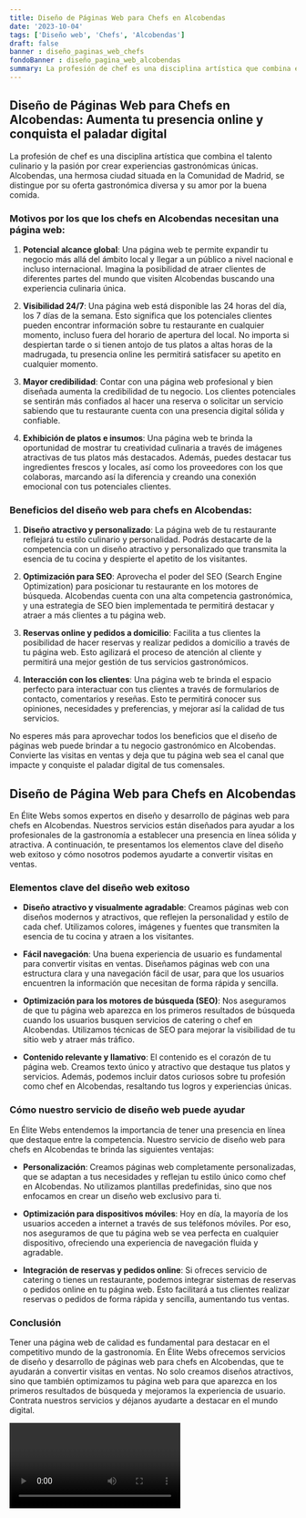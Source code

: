 ```yaml
---
title: Diseño de Páginas Web para Chefs en Alcobendas
date: '2023-10-04'
tags: ['Diseño web', 'Chefs', 'Alcobendas']
draft: false
banner : diseño_paginas_web_chefs
fondoBanner : diseño_pagina_web_alcobendas
summary: La profesión de chef es una disciplina artística que combina el talento culinario y la pasión por crear experiencias gastronómicas únicas. Alcobendas, una hermosa ciudad situada en la Comunidad de Madrid, se distingue por su oferta gastronómica diversa y su amor por la buena comida. 
---
```


## Diseño de Páginas Web para Chefs en Alcobendas: Aumenta tu presencia online y conquista el paladar digital

La profesión de chef es una disciplina artística que combina el talento culinario y la pasión por crear experiencias gastronómicas únicas. Alcobendas, una hermosa ciudad situada en la Comunidad de Madrid, se distingue por su oferta gastronómica diversa y su amor por la buena comida. 

### Motivos por los que los chefs en Alcobendas necesitan una página web:

1. **Potencial alcance global**: Una página web te permite expandir tu negocio más allá del ámbito local y llegar a un público a nivel nacional e incluso internacional. Imagina la posibilidad de atraer clientes de diferentes partes del mundo que visiten Alcobendas buscando una experiencia culinaria única.

2. **Visibilidad 24/7**: Una página web está disponible las 24 horas del día, los 7 días de la semana. Esto significa que los potenciales clientes pueden encontrar información sobre tu restaurante en cualquier momento, incluso fuera del horario de apertura del local. No importa si despiertan tarde o si tienen antojo de tus platos a altas horas de la madrugada, tu presencia online les permitirá satisfacer su apetito en cualquier momento.

3. **Mayor credibilidad**: Contar con una página web profesional y bien diseñada aumenta la credibilidad de tu negocio. Los clientes potenciales se sentirán más confiados al hacer una reserva o solicitar un servicio sabiendo que tu restaurante cuenta con una presencia digital sólida y confiable.

4. **Exhibición de platos e insumos**: Una página web te brinda la oportunidad de mostrar tu creatividad culinaria a través de imágenes atractivas de tus platos más destacados. Además, puedes destacar tus ingredientes frescos y locales, así como los proveedores con los que colaboras, marcando así la diferencia y creando una conexión emocional con tus potenciales clientes.

### Beneficios del diseño web para chefs en Alcobendas: 

1. **Diseño atractivo y personalizado**: La página web de tu restaurante reflejará tu estilo culinario y personalidad. Podrás destacarte de la competencia con un diseño atractivo y personalizado que transmita la esencia de tu cocina y despierte el apetito de los visitantes.

2. **Optimización para SEO**: Aprovecha el poder del SEO (Search Engine Optimization) para posicionar tu restaurante en los motores de búsqueda. Alcobendas cuenta con una alta competencia gastronómica, y una estrategia de SEO bien implementada te permitirá destacar y atraer a más clientes a tu página web.

3. **Reservas online y pedidos a domicilio**: Facilita a tus clientes la posibilidad de hacer reservas y realizar pedidos a domicilio a través de tu página web. Esto agilizará el proceso de atención al cliente y permitirá una mejor gestión de tus servicios gastronómicos.

4. **Interacción con los clientes**: Una página web te brinda el espacio perfecto para interactuar con tus clientes a través de formularios de contacto, comentarios y reseñas. Esto te permitirá conocer sus opiniones, necesidades y preferencias, y mejorar así la calidad de tus servicios.

No esperes más para aprovechar todos los beneficios que el diseño de páginas web puede brindar a tu negocio gastronómico en Alcobendas. Convierte las visitas en ventas y deja que tu página web sea el canal que impacte y conquiste el paladar digital de tus comensales.

<GifSeo />

<Cta />

## Diseño de Página Web para Chefs en Alcobendas

En Élite Webs somos expertos en diseño y desarrollo de páginas web para chefs en Alcobendas. Nuestros servicios están diseñados para ayudar a los profesionales de la gastronomía a establecer una presencia en línea sólida y atractiva. A continuación, te presentamos los elementos clave del diseño web exitoso y cómo nosotros podemos ayudarte a convertir visitas en ventas.

### Elementos clave del diseño web exitoso

- **Diseño atractivo y visualmente agradable**: Creamos páginas web con diseños modernos y atractivos, que reflejen la personalidad y estilo de cada chef. Utilizamos colores, imágenes y fuentes que transmiten la esencia de tu cocina y atraen a los visitantes.

- **Fácil navegación**: Una buena experiencia de usuario es fundamental para convertir visitas en ventas. Diseñamos páginas web con una estructura clara y una navegación fácil de usar, para que los usuarios encuentren la información que necesitan de forma rápida y sencilla.

- **Optimización para los motores de búsqueda (SEO)**: Nos aseguramos de que tu página web aparezca en los primeros resultados de búsqueda cuando los usuarios busquen servicios de catering o chef en Alcobendas. Utilizamos técnicas de SEO para mejorar la visibilidad de tu sitio web y atraer más tráfico.

- **Contenido relevante y llamativo**: El contenido es el corazón de tu página web. Creamos texto único y atractivo que destaque tus platos y servicios. Además, podemos incluir datos curiosos sobre tu profesión como chef en Alcobendas, resaltando tus logros y experiencias únicas.

### Cómo nuestro servicio de diseño web puede ayudar

En Élite Webs entendemos la importancia de tener una presencia en línea que destaque entre la competencia. Nuestro servicio de diseño web para chefs en Alcobendas te brinda las siguientes ventajas:

- **Personalización**: Creamos páginas web completamente personalizadas, que se adaptan a tus necesidades y reflejan tu estilo único como chef en Alcobendas. No utilizamos plantillas predefinidas, sino que nos enfocamos en crear un diseño web exclusivo para ti.

- **Optimización para dispositivos móviles**: Hoy en día, la mayoría de los usuarios acceden a internet a través de sus teléfonos móviles. Por eso, nos aseguramos de que tu página web se vea perfecta en cualquier dispositivo, ofreciendo una experiencia de navegación fluida y agradable.

- **Integración de reservas y pedidos online**: Si ofreces servicio de catering o tienes un restaurante, podemos integrar sistemas de reservas o pedidos online en tu página web. Esto facilitará a tus clientes realizar reservas o pedidos de forma rápida y sencilla, aumentando tus ventas.

### Conclusión

Tener una página web de calidad es fundamental para destacar en el competitivo mundo de la gastronomía. En Élite Webs ofrecemos servicios de diseño y desarrollo de páginas web para chefs en Alcobendas, que te ayudarán a convertir visitas en ventas. No solo creamos diseños atractivos, sino que también optimizamos tu página web para que aparezca en los primeros resultados de búsqueda y mejoramos la experiencia de usuario. Contrata nuestros servicios y déjanos ayudarte a destacar en el mundo digital.

<Video />

<CtaBot job='Chefs' city='Alcobendas'/>

<Gmaps query='Alcobendas+españa+maps' />